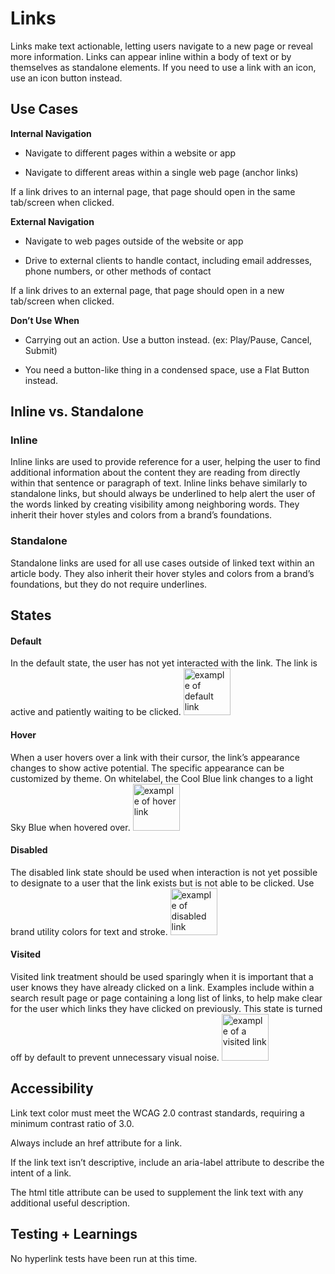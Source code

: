 
<Meta title="Components/Atoms/Links"/>


# Links


Links make text actionable, letting users navigate to a new page or reveal more information. Links can appear inline within a body of text or by themselves as standalone elements. If you need to use a link with an icon, use an icon button instead.

## Use Cases



**Internal Navigation**

- Navigate to different pages within a website or app

- Navigate to different areas within a single web page (anchor links)

If a link drives to an internal page, that page should open in the same tab/screen when clicked.



**External Navigation**

-   Navigate to web pages outside of the website or app

-   Drive to external clients to handle contact, including email addresses, phone numbers, or other methods of contact

If a link drives to an external page, that page should open in a new tab/screen when clicked.




**Don’t Use When**

-   Carrying out an action. Use a button instead. (ex: Play/Pause, Cancel, Submit)

-   You need a button-like thing in a condensed space, use a Flat Button instead.




## Inline vs. Standalone



### Inline
Inline links are used to provide reference for a user, helping the user to find additional information about the content they are reading from directly within that sentence or paragraph of text. Inline links behave similarly to standalone links, but should always be underlined to help alert the user of the words linked by creating visibility among neighboring words. They inherit their hover styles and colors from a brand’s foundations.



### Standalone
Standalone links are used for all use cases outside of linked text within an article body. They also inherit their hover styles and colors from a brand’s foundations, but they do not require underlines.



## States



#### **Default**
In the default state, the user has not yet interacted with the link. The link is active and patiently waiting to be clicked.
 <img alt="example of default link" src="/images/Atoms-Links-DefaultState.png" width="75" />
  <br/>


#### **Hover**

When a user hovers over a link with their cursor, the link’s appearance changes to show active potential. The specific appearance can be customized by theme. On whitelabel, the Cool Blue link changes to a light Sky Blue when hovered over.
<img alt="example of hover link" src="/images/Atoms-Links-HoverState.png" width="75" />
  <br/>


#### **Disabled**

The disabled link state should be used when interaction is not yet possible to designate to a user that the link exists but is not able to be clicked. Use brand utility colors for text and stroke.
<img alt="example of disabled link" src="/images/Atoms-Links-DisabledState.png" width="75" />
  <br/>


#### **Visited**

Visited link treatment should be used sparingly when it is important that a user knows they have already clicked on a link. Examples include within a search result page or page containing a long list of links, to help make clear for the user which links they have clicked on previously. This state is turned off by default to prevent unnecessary visual noise.
<img alt="example of a visited link" src="/images/Atoms-Links-VisitedState.png" width="75" />
  <br/>


## Accessibility



Link text color must meet the WCAG 2.0 contrast standards, requiring a minimum contrast ratio of 3.0.

Always include an href attribute for a link.



If the link text isn’t descriptive, include an aria-label attribute to describe the intent of a link.



The html title attribute can be used to supplement the link text with any additional useful description.


## Testing + Learnings


No hyperlink tests have been run at this time.



